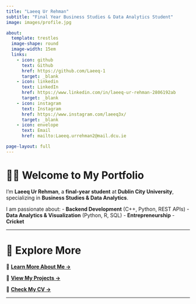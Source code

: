```yaml
---
title: "Laeeq Ur Rehman"
subtitle: "Final Year Business Studies & Data Analytics Student"
image: images/profile.jpg

about:
  template: trestles
  image-shape: round
  image-width: 15em
  links:
    - icon: github
      text: Github
      href: https://github.com/Laeeq-1
      target: _blank
    - icon: linkedin
      text: LinkedIn
      href: https://www.linkedin.com/in/laeeq-ur-rehman-2806192ab
      target: _blank
    - icon: instagram
      text: Instagram
      href: https://www.instagram.com/laeeq3x/
      target: _blank
    - icon: envelope
      text: Email
      href: mailto:Laeeq.urrehman2@mail.dcu.ie

page-layout: full
---
```


# 👨‍💻 Welcome to My Portfolio
I’m **Laeeq Ur Rehman**, a **final-year student** at **Dublin City University**, specializing in **Business Studies & Data Analytics**.

I am passionate about:
- **Backend Development** (C++, Python, REST APIs)
- **Data Analytics & Visualization** (Python, R, SQL)
- **Entrepreneurship**
- **Cricket**

---

# 🔗 Explore More
📖 **[Learn More About Me →](about.qmd)**  

📌 **[View My Projects →](projects.qmd)**  

📄 **[Check My CV →](cv.qmd)**  

---